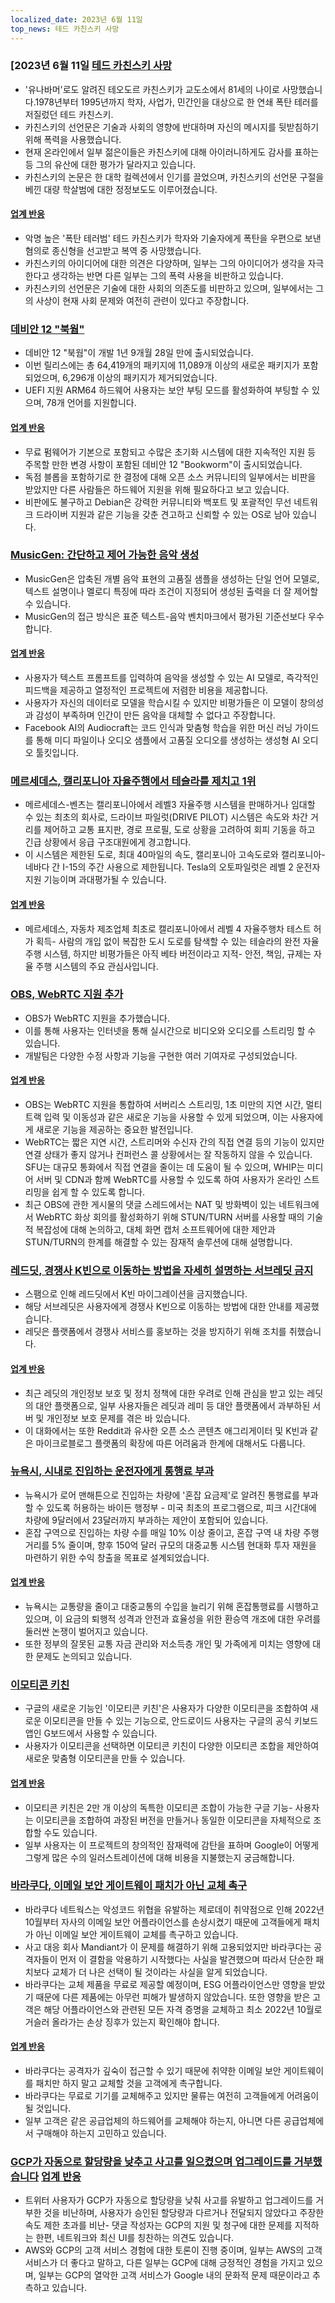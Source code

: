 ```yaml
---
localized_date: 2023년 6월 11일
top_news: 테드 카친스키 사망
---
```




<CallToAction />

<Steps>

### [2023년 6월 11일 [테드 카친스키 사망](https://www.nytimes.com/2023/06/10/us/ted-kaczynski-dead.html)

- '유나바머'로도 알려진 테오도르 카친스키가 교도소에서 81세의 나이로 사망했습니다.1978년부터 1995년까지 학자, 사업가, 민간인을 대상으로 한 연쇄 폭탄 테러를 저질렀던 테드 카친스키.
- 카친스키의 선언문은 기술과 사회의 영향에 반대하며 자신의 메시지를 뒷받침하기 위해 폭력을 사용했습니다.
- 현재 온라인에서 일부 젊은이들은 카친스키에 대해 아이러니하게도 감사를 표하는 등 그의 유산에 대한 평가가 달라지고 있습니다.
- 카친스키의 논문은 한 대학 컬렉션에서 인기를 끌었으며, 카친스키의 선언문 구절을 베낀 대량 학살범에 대한 정정보도도 이루어졌습니다.

#### [업계 반응](http://news.ycombinator.com/item?id=36272409)

- 악명 높은 '폭탄 테러범' 테드 카친스키가 학자와 기술자에게 폭탄을 우편으로 보낸 혐의로 종신형을 선고받고 복역 중 사망했습니다.
- 카친스키의 아이디어에 대한 의견은 다양하며, 일부는 그의 아이디어가 생각을 자극한다고 생각하는 반면 다른 일부는 그의 폭력 사용을 비판하고 있습니다.
- 카친스키의 선언문은 기술에 대한 사회의 의존도를 비판하고 있으며, 일부에서는 그의 사상이 현재 사회 문제와 여전히 관련이 있다고 주장합니다.

### [데비안 12 "북웜"](https://www.debian.org/News/2023/20230610)

- 데비안 12 "북웜"이 개발 1년 9개월 28일 만에 출시되었습니다.
- 이번 릴리스에는 총 64,419개의 패키지에 11,089개 이상의 새로운 패키지가 포함되었으며, 6,296개 이상의 패키지가 제거되었습니다.
- UEFI 지원 ARM64 하드웨어 사용자는 보안 부팅 모드를 활성화하여 부팅할 수 있으며, 78개 언어를 지원합니다.

#### [업계 반응](http://news.ycombinator.com/item?id=36269934)

- 무료 펌웨어가 기본으로 포함되고 수많은 초기화 시스템에 대한 지속적인 지원 등 주목할 만한 변경 사항이 포함된 데비안 12 "Bookworm"이 출시되었습니다.
- 독점 블롭을 포함하기로 한 결정에 대해 오픈 소스 커뮤니티의 일부에서는 비판을 받았지만 다른 사람들은 하드웨어 지원을 위해 필요하다고 보고 있습니다.
- 비판에도 불구하고 Debian은 강력한 커뮤니티와 백포트 및 포괄적인 무선 네트워크 드라이버 지원과 같은 기능을 갖춘 견고하고 신뢰할 수 있는 OS로 남아 있습니다.

### [MusicGen: 간단하고 제어 가능한 음악 생성](https://ai.honu.io/papers/musicgen/)

- MusicGen은 압축된 개별 음악 표현의 고품질 샘플을 생성하는 단일 언어 모델로, 텍스트 설명이나 멜로디 특징에 따라 조건이 지정되어 생성된 출력을 더 잘 제어할 수 있습니다.
- MusicGen의 접근 방식은 표준 텍스트-음악 벤치마크에서 평가된 기준선보다 우수합니다.

#### [업계 반응](http://news.ycombinator.com/item?id=36271926)

- 사용자가 텍스트 프롬프트를 입력하여 음악을 생성할 수 있는 AI 모델로, 즉각적인 피드백을 제공하고 열정적인 프로젝트에 저렴한 비용을 제공합니다.
- 사용자가 자신의 데이터로 모델을 학습시킬 수 있지만 비평가들은 이 모델이 창의성과 감성이 부족하며 인간이 만든 음악을 대체할 수 없다고 주장합니다.
- Facebook AI의 Audiocraft는 코드 인식과 맞춤형 학습을 위한 머신 러닝 가이드를 통해 미디 파일이나 오디오 샘플에서 고품질 오디오를 생성하는 생성형 AI 오디오 툴킷입니다.

### [메르세데스, 캘리포니아 자율주행에서 테슬라를 제치고 1위](https://www.theregister.com/2023/06/09/mercedes_california_tesla/)

- 메르세데스-벤츠는 캘리포니아에서 레벨3 자율주행 시스템을 판매하거나 임대할 수 있는 최초의 회사로, 드라이브 파일럿(DRIVE PILOT) 시스템은 속도와 차간 거리를 제어하고 교통 표지판, 경로 프로필, 도로 상황을 고려하여 회피 기동을 하고 긴급 상황에서 응급 구조대원에게 경고합니다.
- 이 시스템은 제한된 도로, 최대 40마일의 속도, 캘리포니아 고속도로와 캘리포니아-네바다 간 I-15의 주간 사용으로 제한됩니다. Tesla의 오토파일럿은 레벨 2 운전자 지원 기능이며 과대평가될 수 있습니다.

#### [업계 반응](http://news.ycombinator.com/item?id=36270413)

- 메르세데스, 자동차 제조업체 최초로 캘리포니아에서 레벨 4 자율주행차 테스트 허가 획득- 사람의 개입 없이 복잡한 도시 도로를 탐색할 수 있는 테슬라의 완전 자율주행 시스템, 하지만 비평가들은 아직 베타 버전이라고 지적- 안전, 책임, 규제는 자율 주행 시스템의 주요 관심사입니다.

### [OBS, WebRTC 지원 추가](https://github.com/obsproject/obs-studio/commit/851a8c216e14617fb523951839f3bdb240e85141)

- OBS가 WebRTC 지원을 추가했습니다.
- 이를 통해 사용자는 인터넷을 통해 실시간으로 비디오와 오디오를 스트리밍 할 수 있습니다.
- 개발팀은 다양한 수정 사항과 기능을 구현한 여러 기여자로 구성되었습니다.

#### [업계 반응](http://news.ycombinator.com/item?id=36273075)

- OBS는 WebRTC 지원을 통합하여 서버리스 스트리밍, 1초 미만의 지연 시간, 멀티 트랙 입력 및 이동성과 같은 새로운 기능을 사용할 수 있게 되었으며, 이는 사용자에게 새로운 기능을 제공하는 중요한 발전입니다.
- WebRTC는 짧은 지연 시간, 스트리머와 수신자 간의 직접 연결 등의 기능이 있지만 연결 상태가 좋지 않거나 컨퍼런스 콜 상황에서는 잘 작동하지 않을 수 있습니다. SFU는 대규모 통화에서 직접 연결을 줄이는 데 도움이 될 수 있으며, WHIP는 미디어 서버 및 CDN과 함께 WebRTC를 사용할 수 있도록 하여 사용자가 온라인 스트리밍을 쉽게 할 수 있도록 합니다.
- 최근 OBS에 관한 게시물의 댓글 스레드에서는 NAT 및 방화벽이 있는 네트워크에서 WebRTC 화상 회의를 활성화하기 위해 STUN/TURN 서버를 사용할 때의 기술적 복잡성에 대해 논의하고, 대체 화면 캡처 소프트웨어에 대한 제안과 STUN/TURN의 한계를 해결할 수 있는 잠재적 솔루션에 대해 설명합니다.

### [레드딧, 경쟁사 K빈으로 이동하는 방법을 자세히 설명하는 서브레딧 금지](https://old.reddit.com/r/KbinMigration)

- 스팸으로 인해 레드딧에서 K빈 마이그레이션을 금지했습니다.
- 해당 서브레딧은 사용자에게 경쟁사 K빈으로 이동하는 방법에 대한 안내를 제공했습니다.
- 레딧은 플랫폼에서 경쟁사 서비스를 홍보하는 것을 방지하기 위해 조치를 취했습니다.

#### [업계 반응](http://news.ycombinator.com/item?id=36268458)

- 최근 레딧의 개인정보 보호 및 정치 정책에 대한 우려로 인해 관심을 받고 있는 레딧의 대안 플랫폼으로, 일부 사용자들은 레딧과 레미 등 대안 플랫폼에서 과부하된 서버 및 개인정보 보호 문제를 겪은 바 있습니다.
- 이 대화에서는 또한 Reddit과 유사한 오픈 소스 콘텐츠 애그리게이터 및 K빈과 같은 마이크로블로그 플랫폼의 확장에 따른 어려움과 한계에 대해서도 다룹니다.

### [뉴욕시, 시내로 진입하는 운전자에게 통행료 부과](https://www.cnn.com/2023/06/10/business/congestion-pricing-new-york-city-transportation/index.html)

- 뉴욕시가 로어 맨해튼으로 진입하는 차량에 '혼잡 요금제'로 알려진 통행료를 부과할 수 있도록 허용하는 바이든 행정부 - 미국 최초의 프로그램으로, 피크 시간대에 차량에 9달러에서 23달러까지 부과하는 제안이 포함되어 있습니다.
- 혼잡 구역으로 진입하는 차량 수를 매일 10% 이상 줄이고, 혼잡 구역 내 차량 주행 거리를 5% 줄이며, 향후 150억 달러 규모의 대중교통 시스템 현대화 투자 재원을 마련하기 위한 수익 창출을 목표로 설계되었습니다.

#### [업계 반응](http://news.ycombinator.com/item?id=36270597)

- 뉴욕시는 교통량을 줄이고 대중교통의 수입을 늘리기 위해 혼잡통행료를 시행하고 있으며, 이 요금의 퇴행적 성격과 안전과 효율성을 위한 환승역 개조에 대한 우려를 둘러싼 논쟁이 벌어지고 있습니다.
- 또한 정부의 잘못된 교통 자금 관리와 저소득층 개인 및 가족에게 미치는 영향에 대한 문제도 논의되고 있습니다.

### [이모티콘 키친](https://emojikitchen.dev/)

- 구글의 새로운 기능인 '이모티콘 키친'은 사용자가 다양한 이모티콘을 조합하여 새로운 이모티콘을 만들 수 있는 기능으로, 안드로이드 사용자는 구글의 공식 키보드 앱인 G보드에서 사용할 수 있습니다.
- 사용자가 이모티콘을 선택하면 이모티콘 키친이 다양한 이모티콘 조합을 제안하여 새로운 맞춤형 이모티콘을 만들 수 있습니다.

#### [업계 반응](http://news.ycombinator.com/item?id=36267382)

- 이모티콘 키친은 2만 개 이상의 독특한 이모티콘 조합이 가능한 구글 기능- 사용자는 이모티콘을 조합하여 과장된 버전을 만들거나 동일한 이모티콘을 자체적으로 조합할 수도 있습니다.
- 일부 사용자는 이 프로젝트의 창의적인 잠재력에 감탄을 표하며 Google이 어떻게 그렇게 많은 수의 일러스트레이션에 대해 비용을 지불했는지 궁금해합니다.

### [바라쿠다, 이메일 보안 게이트웨이 패치가 아닌 교체 촉구](https://krebsonsecurity.com/2023/06/barracuda-urges-replacing-not-patching-its-email-security-gateways/)

- 바라쿠다 네트웍스는 악성코드 위협을 유발하는 제로데이 취약점으로 인해 2022년 10월부터 자사의 이메일 보안 어플라이언스를 손상시켰기 때문에 고객들에게 패치가 아닌 이메일 보안 게이트웨이 교체를 촉구하고 있습니다.
- 사고 대응 회사 Mandiant가 이 문제를 해결하기 위해 고용되었지만 바라쿠다는 공격자들이 먼저 이 결함을 악용하기 시작했다는 사실을 발견했으며 따라서 단순한 패치보다 교체가 더 나은 선택이 될 것이라는 사실을 알게 되었습니다.
- 바라쿠다는 교체 제품을 무료로 제공할 예정이며, ESG 어플라이언스만 영향을 받았기 때문에 다른 제품에는 아무런 피해가 발생하지 않았습니다. 또한 영향을 받은 고객은 해당 어플라이언스와 관련된 모든 자격 증명을 교체하고 최소 2022년 10월로 거슬러 올라가는 손상 징후가 있는지 확인해야 합니다.

#### [업계 반응](http://news.ycombinator.com/item?id=36274525)

- 바라쿠다는 공격자가 깊숙이 접근할 수 있기 때문에 취약한 이메일 보안 게이트웨이를 패치만 하지 말고 교체할 것을 고객에게 촉구합니다.
- 바라쿠다는 무료로 기기를 교체해주고 있지만 물류는 여전히 고객들에게 어려움이 될 것입니다.
- 일부 고객은 같은 공급업체의 하드웨어를 교체해야 하는지, 아니면 다른 공급업체에서 구매해야 하는지 고민하고 있습니다.

### [GCP가 자동으로 할당량을 낮추고 사고를 일으켰으며 업그레이드를 거부했습니다](https://twitter.com/JustJake/status/1667478906591666176) [업계 반응](http://news.ycombinator.com/item?id=36272747)

- 트위터 사용자가 GCP가 자동으로 할당량을 낮춰 사고를 유발하고 업그레이드를 거부한 것을 비난하며, 사용자가 승인된 할당량과 다르거나 전달되지 않았다고 주장한 속도 제한 초과를 비난- 댓글 작성자는 GCP의 지원 및 청구에 대한 문제를 지적하는 한편, 네트워크와 최신 UI를 칭찬하는 의견도 있습니다.
- AWS와 GCP의 고객 서비스 경험에 대한 토론이 진행 중이며, 일부는 AWS의 고객 서비스가 더 좋다고 말하고, 다른 일부는 GCP에 대해 긍정적인 경험을 가지고 있으며, 일부는 GCP의 열악한 고객 서비스가 Google 내의 문화적 문제 때문이라고 추측하고 있습니다.

</Steps>

